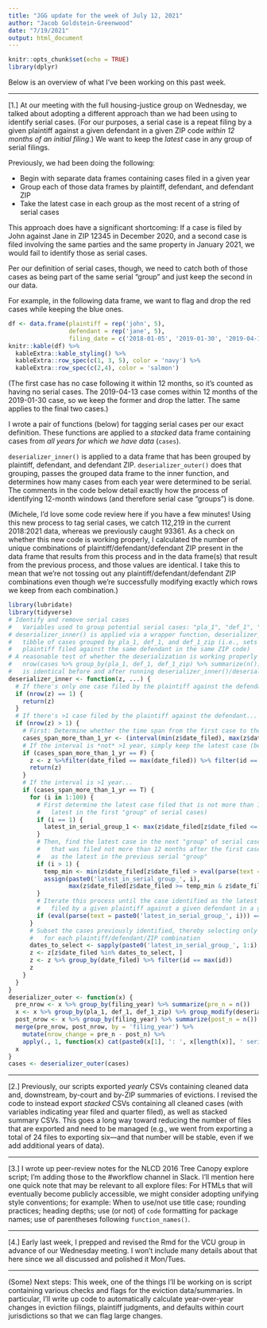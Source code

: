 ```yaml
---
title: "JGG update for the week of July 12, 2021"
author: "Jacob Goldstein-Greenwood"
date: "7/19/2021"
output: html_document
---
```


```r
knitr::opts_chunk$set(echo = TRUE)
library(dplyr)
```

Below is an overview of what I've been working on this past week.

---

[1.] At our meeting with the full housing-justice group on Wednesday, we talked about adopting a different approach than we had been using to identify serial cases. (For our purposes, a serial case is a repeat filing by a given plaintiff against a given defendant in a given ZIP code _within 12 months of an initial filing_.) We want to keep the _latest_ case in any group of serial filings.

Previously, we had been doing the following:

- Begin with separate data frames containing cases filed in a given year
- Group each of those data frames by plaintiff, defendant, and defendant ZIP
- Take the latest case in each group as the most recent of a string of serial cases

This approach does have a significant shortcoming: If a case is filed by John against Jane in ZIP 12345 in December 2020, and a second case is filed involving the same parties and the same property in January 2021, we would fail to identify those as serial cases.

Per our definition of serial cases, though, we need to catch both of those cases as being part of the same serial "group" and just keep the second in our data.

For example, in the following data frame, we want to flag and drop the red cases while keeping the blue ones.
```r
df <- data.frame(plaintiff = rep('john', 5),
                 defendant = rep('jane', 5),
                 filing_date = c('2018-01-05', '2019-01-30', '2019-04-13', '2020-02-10', '2020-06-04'))
knitr::kable(df) %>% 
  kableExtra::kable_styling() %>% 
  kableExtra::row_spec(c(1, 3, 5), color = 'navy') %>% 
  kableExtra::row_spec(c(2,4), color = 'salmon')
```
(The first case has no case following it within 12 months, so it's counted as having no serial cases. The 2019-04-13 case comes within 12 months of the 2019-01-30 case, so we keep the former and drop the latter. The same applies to the final two cases.)

I wrote a pair of functions (below) for tagging serial cases per our exact definition. These functions are applied to a _stacked_ data frame containing cases from _all years for which we have data_ (`cases`).

`deserializer_inner()` is applied to a data frame that has been grouped by plaintiff, defendant, and defendant ZIP. `deserializer_outer()` does that grouping, passes the grouped data frame to the inner function, and determines how many cases from each year were determined to be serial. The comments in the code below detail exactly how the process of identifying 12-month windows (and therefore serial case "groups") is done.

(Michele, I'd love some code review here if you have a few minutes! Using this new process to tag serial cases, we catch 112,219 in the current 2018:2021 data, whereas we previously caught 93361. As a check on whether this new code is working properly, I calculated the number of unique combinations of plaintiff/defendant/defendant ZIP present in the data frame that results from this process and in the data frame(s) that result from the previous process, and those values are identical. I take this to mean that we're not tossing out any plaintiff/defendant/defendant ZIP combinations even though we're successfully modifying exactly which rows we keep from each combination.)

```r
library(lubridate)
library(tidyverse)
# Identify and remove serial cases
#   Variables used to group potential serial cases: "pla_1", "def_1", "def_1_zip"
# deserializer_inner() is applied via a wrapper function, deserializer_outer() (see below) to a
#   tibble of cases grouped by pla_1, def_1, and def_1_zip (i.e., sets of rows where the same
#   plaintiff filed against the same defendant in the same ZIP code)
# A reasonable test of whether the deserialization is working properly is checking that the value obtained from:
#   nrow(cases %>% group_by(pla_1, def_1, def_1_zip) %>% summarize(n()))
#   is identical before and after running deserializer_inner()/deserializer_outer()
deserializer_inner <- function(z, ...) {
  # If there's only one case filed by the plaintiff against the defendant, simply keep that case
  if (nrow(z) == 1) {
    return(z)
  }
  # If there's >1 case filed by the plaintiff against the defendant...
  if (nrow(z) > 1) {
    # First: Determine whether the time span from the first case to the latest is >1 year
    cases_span_more_than_1_yr <- (interval(min(z$date_filed), max(z$date_filed)) / years(1)) > 1
    # If the interval is *not* >1 year, simply keep the latest case (because all cases selected are considered serial with the first)
    if (cases_span_more_than_1_yr == F) {
      z <- z %>%filter(date_filed == max(date_filed)) %>% filter(id == max(id))
      return(z)
    }
    # If the interval is >1 year...
    if (cases_span_more_than_1_yr == T) {
      for (i in 1:100) {
        # First determine the latest case filed that is not more than 12 months after the very first case (this is the
        #   latest in the first "group" of serial cases)
        if (i == 1) {
          latest_in_serial_group_1 <- max(z$date_filed[z$date_filed <= (min(z$date_filed) %m+% months(12))])
        }
        # Then, find the latest case in the next "group" of serial cases by determining the latest case
        #   that was filed not more than 12 months after the first case that follows the case identified
        #   as the latest in the previous serial "group"
        if (i > 1) {
          temp_min <- min(z$date_filed[z$date_filed > eval(parse(text = paste0('latest_in_serial_group_', i-1)))])
          assign(paste0('latest_in_serial_group_', i),
                 max(z$date_filed[z$date_filed >= temp_min & z$date_filed <= (temp_min %m+% months(12))]))
        }
        # Iterate this process until the case identified as the latest in a serial "group" is the most recent case
        #   filed by a given plaintiff against a given defendant in a given ZIP code
        if (eval(parse(text = paste0('latest_in_serial_group_', i))) == max(z$date_filed)) {break}
      }
      # Subset the cases previously identified, thereby selecting only the latest case in each group of serial cases
      #   for each plaintiff/defendant/ZIP combination
      dates_to_select <- sapply(paste0('latest_in_serial_group_', 1:i), function(x) eval(parse(text = x)))
      z <- z[z$date_filed %in% dates_to_select, ]
      z <- z %>% group_by(date_filed) %>% filter(id == max(id))
      z
    }
  }
}
deserializer_outer <- function(x) {
  pre_nrow <- x %>% group_by(filing_year) %>% summarize(pre_n = n())
  x <- x %>% group_by(pla_1, def_1, def_1_zip) %>% group_modify(deserializer_inner) %>% ungroup()
  post_nrow <- x %>% group_by(filing_year) %>% summarize(post_n = n())
  merge(pre_nrow, post_nrow, by = 'filing_year') %>%
    mutate(nrow_change = pre_n - post_n) %>%
    apply(., 1, function(x) cat(paste0(x[1], ': ', x[length(x)], ' serial cases identified and removed', '\n')))
  x
}
cases <- deserializer_outer(cases)
```

---

[2.] Previously, our scripts exported _yearly_ CSVs containing cleaned data and, downstream, by-court and by-ZIP summaries of evictions. I revised the code to instead export _stacked_ CSVs containing all cleaned cases (with variables indicating year filed and quarter filed), as well as stacked summary CSVs. This goes a long way toward reducing the number of files that are exported and need to be managed (e.g., we went from exporting a total of 24 files to exporting six---and that number will be stable, even if we add additional years of data).

---

[3.] I wrote up peer-review notes for the NLCD 2016 Tree Canopy explore script; I'm adding those to the #workflow channel in Slack. I'll mention here one quick note that may be relevant to all explore files: For HTMLs that will eventually become publicly accessible, we might consider adopting unifying style conventions; for example: When to use/not use title case; rounding practices; heading depths; use (or not) of `code` formatting for package names; use of parentheses following `function_names()`.

---

[4.] Early last week, I prepped and revised the Rmd for the VCU group in advance of our Wednesday meeting. I won't include many details about that here since we all discussed and polished it Mon/Tues.

---

(Some) Next steps: This week, one of the things I'll be working on is script containing various checks and flags for the eviction data/summaries. In particular, I'll write up code to automatically calculate year-over-year changes in eviction filings, plaintiff judgments, and defaults within court jurisdictions so that we can flag large changes.
